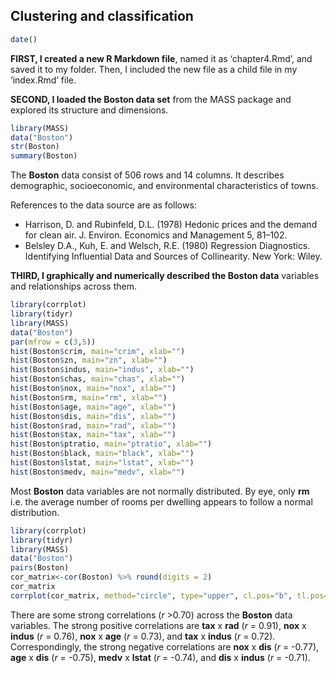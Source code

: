 
## Clustering and classification

```r
date()
```
**FIRST, I created a new R Markdown file**, named it as 'chapter4.Rmd', and saved it to my folder. Then, I included the new file as a child file in my 'index.Rmd' file.

**SECOND, I loaded the Boston data set** from the MASS package and explored its structure and dimensions.

```r
library(MASS)
data("Boston")
str(Boston)
summary(Boston)
```

The **Boston** data consist of 506 rows and 14 columns. It describes demographic, socioeconomic, and environmental characteristics of towns.

References to the data source are as follows:

- Harrison, D. and Rubinfeld, D.L. (1978) Hedonic prices and the demand for clean air. J. Environ. Economics and Management 5, 81–102.
- Belsley D.A., Kuh, E. and Welsch, R.E. (1980) Regression Diagnostics. Identifying Influential Data and Sources of Collinearity. New York: Wiley.

**THIRD, I graphically and numerically described the Boston data** variables and relationships across them.

```r
library(corrplot)
library(tidyr)
library(MASS)
data("Boston")
par(mfrow = c(3,5))
hist(Boston$crim, main="crim", xlab="")
hist(Boston$zn, main="zn", xlab="")
hist(Boston$indus, main="indus", xlab="")
hist(Boston$chas, main="chas", xlab="")
hist(Boston$nox, main="nox", xlab="")
hist(Boston$rm, main="rm", xlab="")
hist(Boston$age, main="age", xlab="")
hist(Boston$dis, main="dis", xlab="")
hist(Boston$rad, main="rad", xlab="")
hist(Boston$tax, main="tax", xlab="")
hist(Boston$ptratio, main="ptratio", xlab="")
hist(Boston$black, main="black", xlab="")
hist(Boston$lstat, main="lstat", xlab="")
hist(Boston$medv, main="medv", xlab="")
```

Most **Boston** data variables are not normally distributed. By eye, only **rm** i.e. the average number of rooms per dwelling appears to follow a normal distribution.

```r
library(corrplot)
library(tidyr)
library(MASS)
data("Boston")
pairs(Boston)
cor_matrix<-cor(Boston) %>% round(digits = 2)
cor_matrix
corrplot(cor_matrix, method="circle", type="upper", cl.pos="b", tl.pos="d", tl.cex = 0.6)
```

There are some strong correlations (*r* >0.70) across the **Boston** data variables. The strong positive correlations are **tax** x **rad** (*r* = 0.91), **nox** x **indus** (*r* = 0.76), **nox** x **age** (*r* = 0.73), and **tax** x **indus** (*r* = 0.72). Correspondingly, the strong negative correlations are **nox** x **dis** (*r* = -0.77), **age** x **dis** (*r* = -0.75), **medv** x **lstat** (*r* = -0.74), and **dis** x **indus** (*r* = -0.71).
